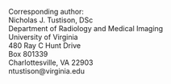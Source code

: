 
\pagenumbering{gobble}

\begin{centering}

$ $

\vspace{5cm}

\LARGE

{\bf ANTsX:  A modern, dynamic ecosystem for quantitative biological and medical imaging}

\vspace{1.0 cm}

\normalsize

Nicholas J. Tustison, DSc,
Brian B. Avants, PhD,
James R. Stone, MD, PhD

Department of Radiology and Medical Imaging, University of Virginia, Charlottesville, VA

\end{centering}

\small

\vspace{3.0 cm}


Corresponding author: \
Nicholas J. Tustison, DSc \
Department of Radiology and Medical Imaging \
University of Virginia \
480 Ray C Hunt Drive \
Box 801339 \
Charlottesville, VA 22903 \
ntustison@virginia.edu

\noindent\rule{4cm}{0.4pt}

\footnotesize

<!--

*Data used in preparation of this article were obtained from the Pediatric
Imaging, Neurocognition and Genetics Study (PING) database
(http://ping.chd.ucsd.edu). As such, the investigators within PING contributed
to the design and implementation of PING and/or provided data but did not
participate in analysis or writing of this report. A complete listing of PING
investigators can be found at
https://ping-dataportal.ucsd.edu/sharing/Authors10222012.pdf

-->

\normalsize

\newpage

